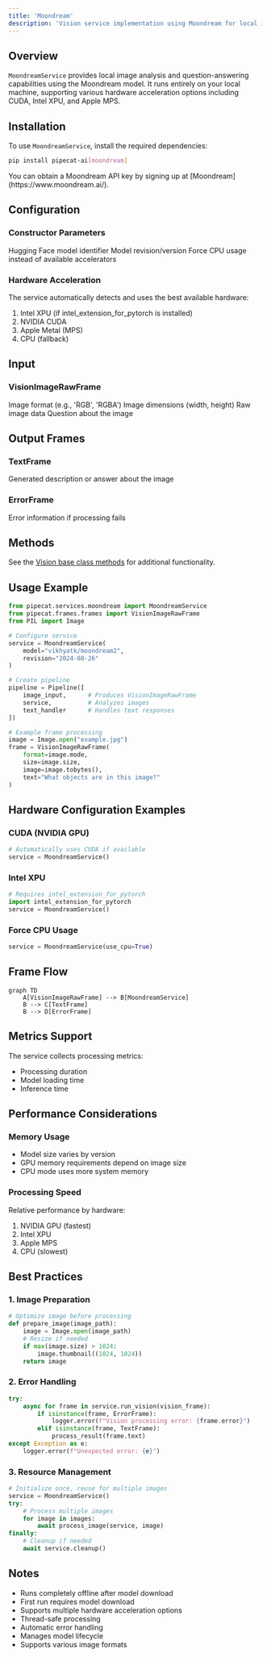 ```yaml
---
title: 'Moondream'
description: 'Vision service implementation using Moondream for local image analysis and question answering'
---
```


## Overview

`MoondreamService` provides local image analysis and question-answering capabilities using the Moondream model. It runs entirely on your local machine, supporting various hardware acceleration options including CUDA, Intel XPU, and Apple MPS.

## Installation

To use `MoondreamService`, install the required dependencies:

```bash
pip install pipecat-ai[moondream]
```

<Tip>
  You can obtain a Moondream API key by signing up at
  [Moondream](https://www.moondream.ai/).
</Tip>

## Configuration

### Constructor Parameters

<ParamField path="model" type="str" default="vikhyatk/moondream2">
  Hugging Face model identifier
</ParamField>

<ParamField path="revision" type="str" default="2024-08-26">
  Model revision/version
</ParamField>

<ParamField path="use_cpu" type="bool" default="False">
  Force CPU usage instead of available accelerators
</ParamField>

### Hardware Acceleration

The service automatically detects and uses the best available hardware:

1. Intel XPU (if intel_extension_for_pytorch is installed)
2. NVIDIA CUDA
3. Apple Metal (MPS)
4. CPU (fallback)

## Input

### VisionImageRawFrame

<ParamField path="format" type="str">
  Image format (e.g., 'RGB', 'RGBA')
</ParamField>

<ParamField path="size" type="tuple">
  Image dimensions (width, height)
</ParamField>

<ParamField path="image" type="bytes">
  Raw image data
</ParamField>

<ParamField path="text" type="str">
  Question about the image
</ParamField>

## Output Frames

### TextFrame

<ParamField path="text" type="str">
  Generated description or answer about the image
</ParamField>

### ErrorFrame

<ParamField path="error" type="str">
  Error information if processing fails
</ParamField>

## Methods

See the [Vision base class methods](/api-reference/services/base-service-classes#methods-5) for additional functionality.

## Usage Example

```python
from pipecat.services.moondream import MoondreamService
from pipecat.frames.frames import VisionImageRawFrame
from PIL import Image

# Configure service
service = MoondreamService(
    model="vikhyatk/moondream2",
    revision="2024-08-26"
)

# Create pipeline
pipeline = Pipeline([
    image_input,      # Produces VisionImageRawFrame
    service,          # Analyzes images
    text_handler      # Handles text responses
])

# Example frame processing
image = Image.open("example.jpg")
frame = VisionImageRawFrame(
    format=image.mode,
    size=image.size,
    image=image.tobytes(),
    text="What objects are in this image?"
)
```

## Hardware Configuration Examples

### CUDA (NVIDIA GPU)

```python
# Automatically uses CUDA if available
service = MoondreamService()
```

### Intel XPU

```python
# Requires intel_extension_for_pytorch
import intel_extension_for_pytorch
service = MoondreamService()
```

### Force CPU Usage

```python
service = MoondreamService(use_cpu=True)
```

## Frame Flow

```mermaid
graph TD
    A[VisionImageRawFrame] --> B[MoondreamService]
    B --> C[TextFrame]
    B --> D[ErrorFrame]
```

## Metrics Support

The service collects processing metrics:

- Processing duration
- Model loading time
- Inference time

## Performance Considerations

### Memory Usage

- Model size varies by version
- GPU memory requirements depend on image size
- CPU mode uses more system memory

### Processing Speed

Relative performance by hardware:

1. NVIDIA GPU (fastest)
2. Intel XPU
3. Apple MPS
4. CPU (slowest)

## Best Practices

### 1. Image Preparation

```python
# Optimize image before processing
def prepare_image(image_path):
    image = Image.open(image_path)
    # Resize if needed
    if max(image.size) > 1024:
        image.thumbnail((1024, 1024))
    return image
```

### 2. Error Handling

```python
try:
    async for frame in service.run_vision(vision_frame):
        if isinstance(frame, ErrorFrame):
            logger.error(f"Vision processing error: {frame.error}")
        elif isinstance(frame, TextFrame):
            process_result(frame.text)
except Exception as e:
    logger.error(f"Unexpected error: {e}")
```

### 3. Resource Management

```python
# Initialize once, reuse for multiple images
service = MoondreamService()
try:
    # Process multiple images
    for image in images:
        await process_image(service, image)
finally:
    # Cleanup if needed
    await service.cleanup()
```

## Notes

- Runs completely offline after model download
- First run requires model download
- Supports multiple hardware acceleration options
- Thread-safe processing
- Automatic error handling
- Manages model lifecycle
- Supports various image formats
